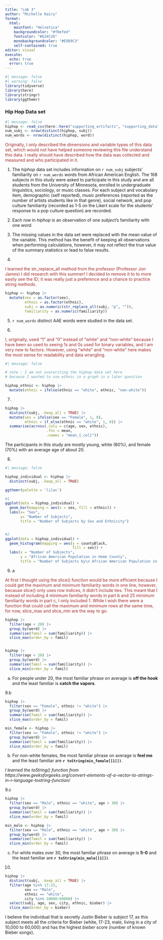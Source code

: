 ```yaml
---
title: "Lab 3"
author: "Michelle Kairy"
format: 
  html:
    mainfont: "Helvetica"
    backgroundcolor: "#f0efed"
    fontcolor: "#624C2D"
    monobackgroundcolor: "#E9D9C3"
    self-contained: true
editor: visual
execute: 
  echo: true
  error: true
---
```


```r
#| message: false
#| warning: false
library(tidyverse)
library(here)
library(stringr)
library(ggthemr)
```

### Hip Hop Data set

```r
#| message: false
hiphop <- read_csv(here::here("supporting_artifacts", "supporting_data", "hiphop.csv"))
num_subj <- nrow(distinct(hiphop, subj))
num_words <- nrow(distinct(hiphop, word))
```

[Originally, I only described the dimensions and variable types of this data set, which would not have helped someone reviewing this file understand this data. I really should have described how the data was collected and measured and who participated in it.]{style="color: brown;"}

1.  The *hiphop* data set includes information on `r num_subj` subjects' familiarity on `r num_words` words from African American English. The 168 subjects in this study were asked to participate in this study and are all students from the University of Minnesota, enrolled in undergraduate linguistics, sociology, or music classes. For each subject and vocabulary item, demographic (self reported), music preferences (reported as the number of artists students like in that genre), social network, and pop culture familiarity (recorded as 1-5 on the Likert scale for the students' response to a pop culture question) are recorded.

2.  Each row in *hiphop* is an observation of one *subject*'s familiarity with one *word*.

3.  The missing values in the data set were replaced with the mean value of the variable. This method has the benefit of keeping all observations when performing calculations, however, it may not reflect the true value of the summary statistics or lead to false results.

4.  

[I learned the str_replace_all method from the professor (Professor Jon James) I did research with this summer! I decided to remove it to to more easily see the ID; it was really just a preference and a chance to practice string methods.]{style="color: brown;"}

```r
hiphop <- hiphop |>
  mutate(sex = as.factor(sex),
         ethnic = as.factor(ethnic),
         subj = as.numeric(str_replace_all(subj, "p", "")),
         familiarity = as.numeric(familiarity))
```

5.  `r num_words` distinct AAE words were studied in the data set.

6.  

[I, originally, used "1" and "0" instead of "white" and "non-white" because I have been so used to seeing 1s and 0s used for binary variables, and I am very new to factors. However, using "white" and "non-white" here makes the most sense for readability and data wrangling.]{style="color: brown;"}

```r
#| message: false

# note : I am not overwriting the hiphop data set here
# because I wanted to use ethnic in a graph in a later question

hiphop_ethnic <- hiphop |>
  mutate(ethnic = ifelse(ethnic == "white", ethnic, "non-white"))
```

7.  

```r
hiphop |>
  distinct(subj, .keep_all = TRUE) |>
  mutate(sex = ifelse(sex == "Female", 1, 0),
         ethnic = if_else(ethnic == "white", 1, 0)) |>
  summarise(across(.cols = c(age, sex, ethnic),
                   .fns = mean,
                   .names = "mean_{.col}"))
```

The participants in this study are mostly young, white (80%), and female (70%) with an average age of about 20.

8.  

```r
#| message: false

hiphop_individual <- hiphop |>
  distinct(subj, .keep_all = TRUE)

ggthemr(palette = 'lilac')

#1
ggplot(data = hiphop_individual) +
  geom_bar(mapping = aes(x = sex, fill = ethnic)) +
  labs(x= "Sex",
       y= "Number of Subjects",
       title = "Number of Subjects by Sex and Ethnicity")


#2
ggplot(data = hiphop_individual) +
  geom_histogram(mapping = aes(y = countyBlack,
                               fill = sex)) +
  labs(x = "Number of Subjects",
       y = "African American Population in Home County",
       title = "Number of Subjects by\n African American Population in Home County")
```

9.  a

[At first I thought using the slice() function would be more efficient because I could get the maximum and minimum familiarity words in one line, however, because slice() only uses row indices, it didn't include ties. This meant that I instead of including 4 minimum familiarity words in part b and 25 minimum familiarity words in part c, I only included 1. While I wish there were a function that could call the maximum and minimum rows at the same time, for now, slice_max and slice_min are the way to go.]{style="color: brown;"}

```r

hiphop |>
  filter(age < 20) |>
  group_by(word) |>
  summarise(famil = sum(familiarity)) |>
  slice_max(order_by = famil)


hiphop |>
  filter(age < 20) |>
  group_by(word) |>
  summarise(famil = sum(familiarity)) |>
  slice_min(order_by = famil)

```

a.  For people under 20, the most familiar phrase on average is **off the hook** and the least familiar is **catch the vapors**.

9.b

```r

hiphop |>
  filter(sex == "Female", ethnic != "white") |>
  group_by(word) |>
  summarise(famil = sum(familiarity)) |>
  slice_max(order_by = famil)

min_female <- hiphop |>
  filter(sex == "Female", ethnic != "white") |>
  group_by(word) |>
  summarise(famil = sum(familiarity)) |>
  slice_min(order_by = famil)
```

b.  For non-white females, the most familiar phrase on average is **feel me** and the least familiar are **`r toString(min_female[[1]])`**.

*I learned the toString() function from https://www.geeksforgeeks.org/convert-elements-of-a-vector-to-strings-in-r-language-tostring-function/*

9.c

```r


hiphop |>
  filter(sex == "Male", ethnic == "white", age > 30) |>
  group_by(word) |>
  summarise(famil = sum(familiarity)) |>
  slice_max(order_by = famil)

min_male <- hiphop |>
  filter(sex == "Male", ethnic == "white", age > 30) |>
  group_by(word) |>
  summarise(famil = sum(familiarity)) |>
  slice_min(order_by = famil)
```

c.  For white males over 30, the most familiar phrase on average is **5-0** and the least familiar are **`r toString(min_male[[1]])`**.

<!-- -->

10. 

```r
hiphop |>
  distinct(subj, .keep_all = TRUE) |>
  filter(age %in% 17:23,
         sex == "Male",
         ethnic == "white",
         city %in% 10000:60000) |>
  select(subj, age, sex, city, ethnic, bieber) |>
  slice_max(order_by = bieber)
```

I believe the individual that is secretly Justin Bieber is subject 17, as this subject meets all the criteria for Bieber (white, 17-23, male, living in a city of 10,000 to 60,000) and has the highest *bieber* score (number of known Bieber songs).
